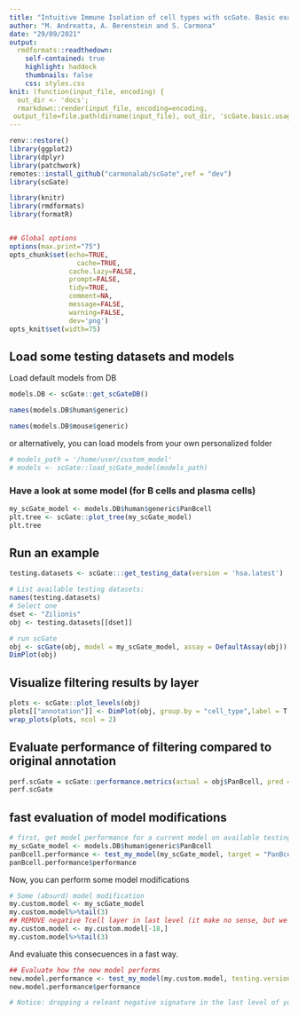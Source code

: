 ```yaml
---
title: "Intuitive Immune Isolation of cell types with scGate. Basic examples"
author: "M. Andreatta, A. Berenstein and S. Carmona"
date: "29/09/2021"
output:
  rmdformats::readthedown:
    self-contained: true
    highlight: haddock
    thumbnails: false
    css: styles.css
knit: (function(input_file, encoding) {
  out_dir <- 'docs';
  rmarkdown::render(input_file, encoding=encoding,
 output_file=file.path(dirname(input_file), out_dir, 'scGate.basic.usage.html'))})
---
```



```r
renv::restore()
library(ggplot2)
library(dplyr)
library(patchwork)
remotes::install_github("carmonalab/scGate",ref = "dev")
library(scGate)
```


```r
library(knitr)
library(rmdformats)
library(formatR)


## Global options
options(max.print="75")
opts_chunk$set(echo=TRUE,
	             cache=TRUE,
               cache.lazy=FALSE,
               prompt=FALSE,
               tidy=TRUE,
               comment=NA,
               message=FALSE,
               warning=FALSE,
               dev='png')
opts_knit$set(width=75)

```




## Load some testing datasets and models

Load default models from DB
```r
models.DB <- scGate::get_scGateDB()

names(models.DB$human$generic)

names(models.DB$mouse$generic)

```

or alternatively, you can load models from your own personalized folder
```r
# models_path = '/home/user/custom_model'
# models <- scGate::load_scGate_model(models_path) 
```

### Have a look at some model (for B cells and plasma cells)
```r
my_scGate_model <- models.DB$human$generic$PanBcell
plt.tree <- scGate::plot_tree(my_scGate_model)
plt.tree
```



## Run an example
```r
testing.datasets <- scGate:::get_testing_data(version = 'hsa.latest')
```

```r
# List available testing datasets:
names(testing.datasets)
# Select one
dset <- "Zilionis"
obj <- testing.datasets[[dset]]
```


```r
# run scGate
obj <- scGate(obj, model = my_scGate_model, assay = DefaultAssay(obj))
DimPlot(obj)
```

## Visualize filtering results by layer

```r
plots <- scGate::plot_levels(obj)
plots[["annotation"]] <- DimPlot(obj, group.by = "cell_type",label = T, repel =T,label.size = 3) + ggtitle("Author's manual annot") + NoLegend() 
wrap_plots(plots, ncol = 2)
```

## Evaluate performance of filtering compared to original annotation
```r
perf.scGate = scGate::performance.metrics(actual = obj$PanBcell, pred = obj$is.pure== "Pure")
perf.scGate
```

## fast evaluation of model modifications
```r
# first, get model performance for a current model on available testing data
my_scGate_model <- models.DB$human$generic$PanBcell
panBcell.performance <- test_my_model(my_scGate_model, target = "PanBcell")
panBcell.performance$performance
```

Now, you can perform some model modifications
```r
# Some (absurd) model modification
my.custom.model <- my_scGate_model
my.custom.model%>%tail(3)
## REMOVE negative Tcell layer in last level (it make no sense, but we do it only for demonstrative purposes)
my.custom.model <- my.custom.model[-18,]   
my.custom.model%>%tail(3)
```

And evaluate this consecuences in a fast way.
```r
## Evaluate how the new model performs
new.model.performance <- test_my_model(my.custom.model, testing.version = 'hsa.latest',target = "PanBcell",PLOT = F)
new.model.performance$performance  

# Notice: dropping a releant negative signature in the last level of your model, do not affect the model recall, but precision get worst in all the provided datasets.
```






